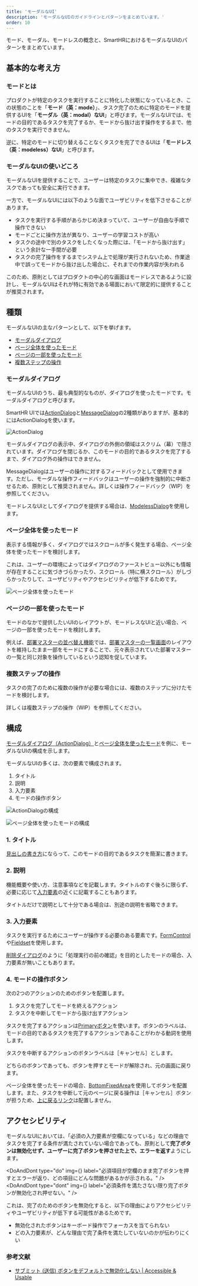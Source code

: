 ```yaml
---
title: 'モーダルなUI'
description: 'モーダルなUIのガイドラインとパターンをまとめています。'
order: 10
---
```



モード、モーダル、モードレスの概念と、SmartHRにおけるモーダルなUIのパターンをまとめています。

## 基本的な考え方
### モードとは

プロダクトが特定のタスクを実行することに特化した状態になっているとき、この状態のことを「**モード（英：mode）**」、タスク完了のために特定のモードを提供するUIを「**モーダル（英：modal）なUI**」と呼びます。モーダルなUIでは、モードの目的であるタスクを完了するか、モードから抜け出す操作をするまで、他のタスクを実行できません。

逆に、特定のモードに切り替えることなくタスクを完了できるUIは「**モードレス（英：modeless）なUI**」と呼びます。

### モーダルなUIの使いどころ

モーダルなUIを提供することで、ユーザーは特定のタスクに集中でき、複雑なタスクであっても安全に実行できます。

一方で、モーダルなUIには以下のような面でユーザビリティを低下させることがあります。

- タスクを実行する手順があらかじめ決まっていて、ユーザーが自由な手順で操作できない
- モードごとに操作方法が異なり、ユーザーの学習コストが高い
- タスクの途中で別のタスクをしたくなった際には、「モードから抜け出す」という余計な一手間が必要
- タスクの完了操作をするまでシステム上で処理が実行されないため、作業途中で誤ってモードから抜け出した場合に、それまでの作業内容が失われる

このため、原則としてはプロダクトの中心的な画面はモードレスであるように設計し、モーダルなUIはそれが特に有効である場面において限定的に提供することが推奨されます。

## 種類

モーダルなUIの主なパターンとして、以下を挙げます。

- [モーダルダイアログ](#h3-2)
- [ページ全体を使ったモード](#h3-3)
- [ページの一部を使ったモード](#h3-4)
- [複数ステップの操作](#h3-5)

### モーダルダイアログ

モーダルなUIのうち、最も典型的なものが、ダイアログを使ったモードです。モーダルダイアログと呼びます。

SmartHR UIでは[ActionDialog](/products/components/dialog/#h3-1)と[MessageDialog](/products/components/dialog/#h3-2)の2種類がありますが、基本的にはActionDialogを使います。

![ActionDialog](./images/modal-ui/modal-ui_actiondialog.png)

モーダルダイアログの表示中、ダイアログの外側の領域はスクリム（幕）で隠されています。ダイアログを閉じるか、このモードの目的であるタスクを完了するまで、ダイアログ外の操作はできません。

MessageDialogはユーザーの操作に対するフィードバックとして使用できます。ただし、モーダルな操作フィードバックはユーザーの操作を強制的に中断させるため、原則として推奨されません。詳しくは操作フィードバック（WIP）を参照してください。

モードレスなUIとしてダイアログを提供する場合は、[ModelessDialog](/products/components/dialog/#h3-3)を使用します。

### ページ全体を使ったモード

表示する情報が多く、ダイアログではスクロールが多く発生する場合、ページ全体を使ったモードを検討します。

これは、ユーザーの環境によってはダイアログのファーストビュー以外にも情報が存在することに気づきづらかったり、スクロール（特に横スクロール）がしづらかったりして、ユーザビリティやアクセシビリティが低下するためです。

![ページ全体を使ったモード](./images/modal-ui/modal-ui_fullpage.png)


### ページの一部を使ったモード

モードのなかで提供したいUIのレイアウトが、モードレスなUIと近い場合、ページの一部を使ったモードを検討します。

例えば、[部署マスターの並べ替え機能](https://support.smarthr.jp/ja/help/articles/7e59f1f2-6df7-4c6c-9d84-fc7449a2a6d6/#%E9%83%A8%E7%BD%B2%E3%82%92%E4%B8%A6%E3%81%B9%E6%9B%BF%E3%81%88%E3%82%8B)では、[部署マスターの一覧画面](https://support.smarthr.jp/ja/help/articles/360036111074/)のレイアウトを維持したまま一部をモードにすることで、元々表示されていた部署マスターの一覧と同じ対象を操作しているという認知を促しています。

### 複数ステップの操作
タスクの完了のために複数の操作が必要な場合には、複数のステップに分けたモードを検討します。

詳しくは複数ステップの操作（WIP）を参照してください。

## 構成

[モーダルダイアログ（ActionDialog）](#h3-2)と[ページ全体を使ったモード](#h3-3)を例に、モーダルなUIの構成を示します。

モーダルなUIの多くは、次の要素で構成されます。

1. タイトル
2. 説明
3. 入力要素
4. モードの操作ボタン

![ActionDialogの構成](./images/modal-ui/modal-ui_actiondialog_structure.png)

![ページ全体を使ったモードの構成](./images/modal-ui/modal-ui_fullpage_structure.png)

### 1. タイトル

[見出しの書き方](/products/components/heading/#h3-5)にならって、このモードの目的であるタスクを簡潔に書きます。

### 2. 説明

機能概要や使い方、注意事項などを記載します。タイトルのすぐ後ろに限らず、必要に応じて[入力要素](#h3-8)の近くに記載することもあります。

タイトルだけで説明として十分である場合は、別途の説明を省略できます。

### 3.  入力要素

タスクを実行するためにユーザーが操作する必要のある要素です。[FormControl](/products/components/form-control/)や[Fieldset](/products/components/fieldset/)を使用します。

[削除ダイアログ](../delete-dialog/)のように「処理実行の前の確認」を目的としたモードの場合、入力要素が無いこともあります。

### 4. モードの操作ボタン

次の2つのアクションのためのボタンを配置します。

1. タスクを完了してモードを終えるアクション
2. タスクを中断してモードから抜け出すアクション

タスクを完了するアクションは[Primaryボタン](/products/products/components/button/#h3-1)を使います。ボタンのラベルは、モードの目的であるタスクを完了するアクションであることがわかる動詞を使用します。

タスクを中断するアクションのボタンラベルは［キャンセル］とします。

どちらのボタンであっても、ボタンを押すとモードが解除され、元の画面に戻ります。

ページ全体を使ったモードの場合、[BottomFixedArea](/products/components/bottom-fixed-area/)を使用してボタンを配置します。また、タスクを中断して元のページに戻る操作は［キャンセル］ボタンが担うため、[上に戻るリンク](../upward-navigation/)は配置しません。

## アクセシビリティ

モーダルなUIにおいては、「必須の入力要素が空欄になっている」などの理由でタスクを完了する条件が満たされていない場合であっても、原則として**完了ボタンは無効化せず、ユーザーに完了ボタンを押させた上で、エラーを返す**ようにします。

<DoAndDont
  type="do"
  img={<StaticImage src={imageUrlDo} alt="Do" />}
  label="必須項目が空欄のまま完了ボタンを押すとエラーが返り、どの項目にどんな問題があるかが示される。"
/>
<DoAndDont
  type="dont"
  img={<StaticImage src={imageUrlDont} alt="Dont" />}
  label="必須条件を満たさない限り完了ボタンが無効化され押せない。"
/>

これは、完了のためのボタンを無効化すると、以下の理由によりアクセシビリティやユーザビリティが低下する可能性があるためです。

- 無効化されたボタンはキーボード操作でフォーカスを当てられない
- どの入力要素が、どんな理由で完了条件を満たしていないのかが伝わりにくい

### 参考文献

- [サブミット (送信) ボタンをデフォルトで無効化しない | Accessible & Usable](https://accessible-usable.net/2021/10/entry_211014.html)